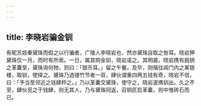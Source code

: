 ```yaml
---
---
---
```

title: 李晓岩骗金钏
---



有昵苏妓秦黛珠而假之以行骗者，广陵人李晓岩也，然亦黛珠自取之咎耳。晓岩狎黛珠仅一月，而时有所索。一日，属其购金钏，晓岩诺之。其明晨，晓岩携有扃钥之革囊至，黛珠询何物，则曰：「银币耳。」留之午餐。及毕，则偕往阊门内之某银楼，取钏，使择之。黛珠乃选镂竹节者一双，肆伙谓重四两五钱有奇，晓岩不信，曰：「予当至邻近之钱肆秤之。」乃以革囊交黛珠，使守之，晓岩遂携钏出。久之不至，肆伙觅之于钱肆，则无其人，乃与黛珠同返，召铜匠启革囊，则中惟砖石而已。